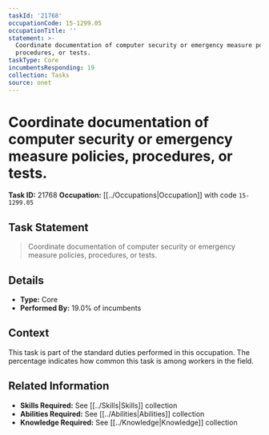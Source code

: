 ```yaml
---
taskId: '21768'
occupationCode: 15-1299.05
occupationTitle: ''
statement: >-
  Coordinate documentation of computer security or emergency measure policies,
  procedures, or tests.
taskType: Core
incumbentsResponding: 19
collection: Tasks
source: onet
---
```

# Coordinate documentation of computer security or emergency measure policies, procedures, or tests.

**Task ID:** 21768
**Occupation:** [[../Occupations|Occupation]] with code `15-1299.05`

## Task Statement

> Coordinate documentation of computer security or emergency measure policies, procedures, or tests.

## Details

- **Type:** Core
- **Performed By:** 19.0% of incumbents

## Context

This task is part of the standard duties performed in this occupation. The percentage indicates how common this task is among workers in the field.

## Related Information

- **Skills Required:** See [[../Skills|Skills]] collection
- **Abilities Required:** See [[../Abilities|Abilities]] collection
- **Knowledge Required:** See [[../Knowledge|Knowledge]] collection
